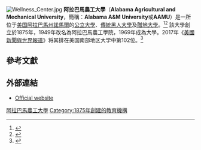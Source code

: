 {{Infobox University
 |name              = Alabama Agricultural and Mechanical University
 |native_name       = 
 |image_name        = Alabama_A&M_University_Seal.png
 |image_size        = 150px
 |latin_name        =
 |motto             = ''Service is Sovereignty''
 |mottoeng          =
 |established       = 1875年
 |closed            =
 |type              = [[公立大學|公立大學]]；[[傳統黑人大學|傳統黑人大學]]；[[贈地大學|贈地大學]]
 |endowment         = $1.19億
 |affiliation       =
 |officer_in_charge =
 |chairman          =
 |chancellor        =
 |president         = Andrew Hugine, Jr.
 |superintendent    =
 |provost           =
 |vice_chancellor   =
 |rector            =
 |principal         =
 |dean              =
 |director          =
 |head_label        =
 |head              =
 |faculty           =
 |staff             =
 |students          =
 |undergrad         = 4,380<ref name="UniversityStats">{{cite web | url=http://www.uscollegesearch.org/alabama-a--m-university.html | title=Alabama A & M University | accessdate=2011-01-06 | publisher=USCollegeSearch.org | archiveurl=https://web.archive.org/web/20110110024901/http://www.uscollegesearch.org/alabama-a--m-university.html | archivedate=2011-01-10 | deadurl=yes }}</ref>
 |postgrad          = 1,143<ref name="UniversityStats" />
 |doctoral          =
 |other             =
 |city              = [[諾馬爾_(阿拉巴馬州)|諾馬爾]]
 |state             = [[阿拉巴馬州|阿拉巴馬州]]
 |country           = [[美國|美國]]
 |coor              = {{coord|34.784643|N|86.569950|W|type:edu|display=inline,title}}
 |campus            = 郊區，{{convert|880|acre|km2}}
 |former_names      =
 |free_label        =
 |free              =
 |sports            =
 |colors            = 栗色和白色 {{color box|maroon}} {{color box|white}}
 |colours           =
 |nickname          = Bulldogs and Lady Bulldogs
 |mascot            = Brusier
 |athletics         = [[NCAA_Division_I|NCAA Division I]] [[Football_Championship_Subdivision|FCS]]<br>[[Southwestern_Athletic_Conference|Southwestern Athletic Conference]]
 |affiliations      =  [[Association_of_Public_and_Land-Grant_Universities|APLU]]<br>[[Oak_Ridge_Associated_Universities|ORAU]]<br>[[Alabama_Cooperative_Extension_System|ACES]]
 |website           = [http://www.aamu.edu/ www.aamu.edu]
 |logo              = [[File:Alternative_Alabama_A&M_logo.png|200px]]
 |footnotes         =
}}
[[File:Wellness_Center.jpg|right]]
'''阿拉巴馬農工大學'''（'''Alabama Agricultural and Mechanical University'''，簡稱：'''Alabama A&M University'''或'''AAMU'''）是一所位于[[美国|美国]][[阿拉巴馬州|阿拉巴馬州]][[諾馬爾_(阿拉巴馬州)|諾馬爾]]的[[公立大學|公立大學]]、[[傳統黑人大學|傳統黑人大學]]及[[贈地大學|贈地大學]]。<ref>{{cite web | url=http://www.sacscoc.org/dtails.asp?instid=11440 | title=Results | accessdate=2011-01-06 | publisher=Commission on Colleges | deadurl=yes | archiveurl=https://web.archive.org/web/20051211044628/http://www.sacscoc.org/dtails.asp?instid=11440 | archivedate=2005-12-11 }}</ref><ref>{{cite web | url=http://www.doi.gov/hrm/black.html | title=What are Historically Black Colleges and Universities (HBCUs)? | accessdate=2011-01-06 | publisher=Department of the Interior | deadurl=yes | archiveurl=https://web.archive.org/web/20051210055100/http://www.doi.gov/hrm/black.html | archivedate=2005-12-10 }}</ref> 該大學創立於1875年，1949年改名為阿拉巴馬農工學院，1969年成為大學。2017年《[[美國新聞與世界報道|美國新聞與世界報道]]》将其排在美国南部地区大学中第102位。<ref name="USnews">{{cite web|title=Alabama Agricultural and Mechanical University|url=http://colleges.usnews.rankingsandreviews.com/best-colleges/alabama-am-1002|publisher=[[美國新聞與世界報道|美國新聞與世界報道]]|accessdate=2017-02-10|archive-date=2016-10-01|archive-url=https://web.archive.org/web/20161001020436/http://colleges.usnews.rankingsandreviews.com/best-colleges/alabama-am-1002|dead-url=no}}</ref>

==參考文獻==
{{reflist|2}}

==外部連結==
{{Commons category|Alabama A&M University}}
* [http://www.aamu.edu/ Official website] {{Wayback|url=http://www.aamu.edu/ |date=20120816063018 }}
{{阿拉巴馬州的學院和大學}}

{{DEFAULTSORT:Alabama Agricultural And Mechanical University}}
[[Category:阿拉巴馬農工大學|]]
[[Category:1875年創建的教育機構|Category:1875年創建的教育機構]]